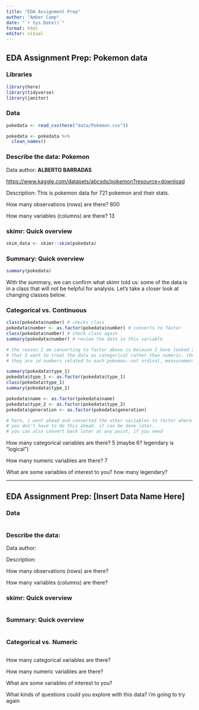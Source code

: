 ```yaml
---
title: "EDA Assignment Prep"
author: "Amber Camp"
date: "`r Sys.Date()`"
format: html
editor: visual
---
```


## EDA Assignment Prep: Pokemon data

### Libraries

```r
library(here)
library(tidyverse)
library(janitor)
```

### Data

```r
pokedata <- read_csv(here("data/Pokemon.csv"))

pokedata <- pokedata %>%
  clean_names()
```

### Describe the data: Pokemon

Data author: **ALBERTO BARRADAS**

<https://www.kaggle.com/datasets/abcsds/pokemon?resource=download>

Description: This is pokemon data for 721 pokemon and their stats.

How many observations (rows) are there? 800

How many variables (columns) are there? 13

### skimr: Quick overview

```r
skim_data <- skimr::skim(pokedata)
```

### Summary: Quick overview

```r
summary(pokedata)
```

With the summary, we can confirm what skimr told us: some of the data is in a class that will not be helpful for analysis. Let's take a closer look at changing classes below.

### Categorical vs. Continuous

```r
class(pokedata$number) # checks class
pokedata$number <- as.factor(pokedata$number) # converts to factor
class(pokedata$number) # check class again
summary(pokedata$number) # review the data in this variable

# the reason I am converting to factor above is because I have looked at the data and decided
# that I want to treat the data as categorical rather than numeric. they are numbers, but
# they are id numbers related to each pokemon--not ordinal, measurements, or counts, etc. 

summary(pokedata$type_1)
pokedata$type_1 <- as.factor(pokedata$type_1)
class(pokedata$type_1)
summary(pokedata$type_1)

pokedata$name <- as.factor(pokedata$name)
pokedata$type_2 <- as.factor(pokedata$type_2)
pokedata$generation <- as.factor(pokedata$generation)

# here, i went ahead and converted the other variables to factor where it applies.
# you don't have to do this ahead. it can be done later.
# you can also convert back later at any point, if you need
```

How many categorical variables are there? 5 (maybe 6? legendary is "logical")

How many numeric variables are there? 7

What are some variables of interest to you? how many legendary?

------------------------------------------------------------------------

## EDA Assignment Prep: \[Insert Data Name Here\]

### Data

```r

```

### Describe the data:

Data author:

Description:

How many observations (rows) are there?

How many variables (columns) are there?

### skimr: Quick overview

```r

```

### Summary: Quick overview

```r

```

### Categorical vs. Numeric

```r

```

How many categorical variables are there?

How many numeric variables are there?

What are some variables of interest to you?

What kinds of questions could you explore with this data? i'm going to try again
